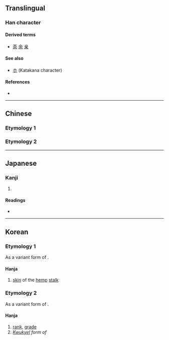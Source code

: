 {{also|等|木|㝳|ホ}}
{{character info}}
==Translingual==

===Han character===
{{Han char|rn=75|rad=木|as=00|sn=4|four=|canj=DC,XDC,JC|ids=⿻一小,⿻𬺰八}}

====Derived terms====
* [[茶]] [[余]] [[亲]]

====See also====
* [[ホ]] (Katakana character)

====References====
* {{Han ref|kx=0509.011|dkj=14415|hdz=21149.061|uh=6729|ud=26409}}

----

==Chinese==

===Etymology 1===
{{zh-see|𣎳|v}}

===Etymology 2===
{{zh-see|等|v}}

----

==Japanese==

===Kanji===
{{ja-kanji|grade=|rs=木00}}

# {{rfdef|ja|sort=木00}}

====Readings====
* {{ja-readings|on=[[とう]] (tō)|kun=[[ひとしい]] (hitoshii), [[など]] (nado), [[ら]] (ra)}}

----

==Korean==

===Etymology 1===
As a variant form of {{l|ko|𣎳}}.

====Hanja====
{{ko-hanja/new|[[삼줄기]] [[껍질]]|빈}}

# [[skin]] of the [[hemp]] [[stalk]]

===Etymology 2===
As a variant form of {{l|ko|等}}.

====Hanja====
{{ko-hanja/new|무리|등}}

# [[rank]], [[grade]]
# ''[[kwukyel|Kwukyel]] form of'' {{m|ko|드}}